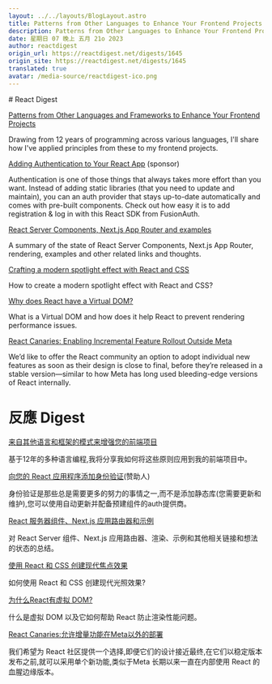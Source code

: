 ```yaml
---
layout: ../../layouts/BlogLayout.astro
title: Patterns from Other Languages to Enhance Your Frontend Projects
description: Patterns from Other Languages to Enhance Your Frontend Projects
date: 星期日 07 晚上 五月 21o 2023
author: reactdigest
origin_url: https://reactdigest.net/digests/1645
origin_site: https://reactdigest.net/digests/1645
translated: true
avatar: /media-source/reactdigest-ico.png
---
```



<Reference client:only="react" title="Patterns from Other Languages to Enhance Your Frontend Projects" url="https://reactdigest.net/digests/1645" />

<Detail client:only="react">
	# React Digest

[Patterns from Other Languages and Frameworks to Enhance Your Frontend Projects](https://reactdigest.net/link/15625/a24eb3ef-556d-456e-a6a4-25de0a1cd63b/email)

Drawing from 12 years of programming across various languages, I'll share how I've applied principles from these to my frontend projects.

[Adding Authentication to Your React App](https://reactdigest.net/link/15626/a24eb3ef-556d-456e-a6a4-25de0a1cd63b/email) (sponsor)

Authentication is one of those things that always takes more effort than you want. Instead of adding static libraries (that you need to update and maintain), you can an auth provider that stays up-to-date automatically and comes with pre-built components. Check out how easy it is to add registration & log in with this React SDK from FusionAuth.

[React Server Components, Next.js App Router and examples](https://reactdigest.net/link/15627/a24eb3ef-556d-456e-a6a4-25de0a1cd63b/email)

A summary of the state of React Server Components, Next.js App Router, rendering, examples and other related links and thoughts.

[Crafting a modern spotlight effect with React and CSS](https://reactdigest.net/link/15628/a24eb3ef-556d-456e-a6a4-25de0a1cd63b/email)

How to create a modern spotlight effect with React and CSS?

[Why does React have a Virtual DOM?](https://reactdigest.net/link/15629/a24eb3ef-556d-456e-a6a4-25de0a1cd63b/email)

What is a Virtual DOM and how does it help React to prevent rendering performance issues.

[React Canaries: Enabling Incremental Feature Rollout Outside Meta](https://reactdigest.net/link/15630/a24eb3ef-556d-456e-a6a4-25de0a1cd63b/email)

We’d like to offer the React community an option to adopt individual new features as soon as their design is close to final, before they’re released in a stable version—similar to how Meta has long used bleeding-edge versions of React internally.


</Detail>

# 反應 Digest

[来自其他语言和框架的模式来增强您的前端项目](https://reactdigest.net/link/15625/a24eb3ef-556d-456e-a6a4-25de0a1cd63b/email)

基于12年的多种语言编程,我将分享我如何将这些原则应用到我的前端项目中。

[向您的 React 应用程序添加身份验证](https://reactdigest.net/link/15626/a24eb3ef-556d-456e-a6a4-25de0a1cd63b/email)(赞助人)

身份验证是那些总是需要更多的努力的事情之一,而不是添加静态库(您需要更新和维护),您可以使用自动更新并配备预建组件的auth提供商。

[React 服务器组件、Next.js 应用路由器和示例](https://reactdigest.net/link/15627/a24eb3ef-556d-456e-a6a4-25de0a1cd63b/email)

对 React Server 组件、Next.js 应用路由器、渲染、示例和其他相关链接和想法的状态的总结。

[使用 React 和 CSS 创建现代焦点效果](https://reactdigest.net/link/15628/a24eb3ef-556d-456e-a6a4-25de0a1cd63b/email)

如何使用 React 和 CSS 创建现代光照效果?

[为什么React有虚拟 DOM?](https://reactdigest.net/link/15629/a24eb3ef-556d-456e-a6a4-25de0a1cd63b/email)

什么是虚拟 DOM 以及它如何帮助 React 防止渲染性能问题。

[React Canaries:允许增量功能在Meta以外的部署](https://reactdigest.net/link/15630/a24eb3ef-556d-456e-a6a4-25de0a1cd63b/email)

我们希望为 React 社区提供一个选择,即便它们的设计接近最终,在它们以稳定版本发布之前,就可以采用单个新功能,类似于Meta 长期以来一直在内部使用 React 的血腥边缘版本。


